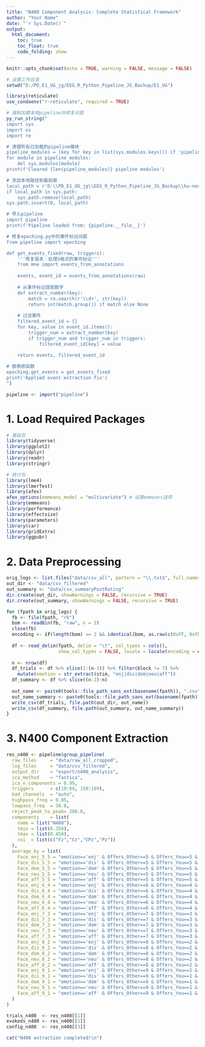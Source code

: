 ---
title: "N400 Component Analysis: Complete Statistical Framework"
author: "Your Name"
date: "`r Sys.Date()`"
output: 
  html_document:
    toc: true
    toc_float: true
    code_folding: show
---

``` {r setup, include=FALSE}
knitr::opts_chunk$set(echo = TRUE, warning = FALSE, message = FALSE)

# 设置工作目录
setwd("D:/PD_E1_UG_jg/EEG_R_Python_Pipeline_JG_Backup/E1_UG")

library(reticulate)
use_condaenv("r-reticulate", required = TRUE)

# 强制加载本地pipeline并修复问题
py_run_string("
import sys
import os
import re

# 清理所有已加载的pipeline模块
pipeline_modules = [key for key in list(sys.modules.keys()) if 'pipeline' in key]
for module in pipeline_modules:
    del sys.modules[module]
print(f'Cleared {len(pipeline_modules)} pipeline modules')

# 添加本地路径到最前面
local_path = r'D:\\PD_E1_UG_jg\\EEG_R_Python_Pipeline_JG_Backup\\hu-neuro-pipeline'
if local_path in sys.path:
    sys.path.remove(local_path)
sys.path.insert(0, local_path)

# 导入pipeline
import pipeline
print(f'Pipeline loaded from: {pipeline.__file__}')

# 修复epoching.py中的事件标记问题
from pipeline import epoching

def get_events_fixed(raw, triggers):
    '''修复版本：处理S格式的事件标记'''
    from mne import events_from_annotations
    
    events, event_id = events_from_annotations(raw)
    
    # 从事件标记提取数字
    def extract_number(key):
        match = re.search(r'\\d+', str(key))
        return int(match.group()) if match else None
    
    # 过滤事件
    filtered_event_id = {}
    for key, value in event_id.items():
        trigger_num = extract_number(key)
        if trigger_num and trigger_num in triggers:
            filtered_event_id[key] = value
    
    return events, filtered_event_id

# 替换原函数
epoching.get_events = get_events_fixed
print('Applied event extraction fix')
")

pipeline <- import("pipeline")
```

# 1. Load Required Packages

``` {r packages}
# 基础包
library(tidyverse)
library(ggplot2)
library(dplyr)
library(readr)
library(stringr)

# 统计包
library(lme4)
library(lmerTest)
library(afex)
afex_options(emmeans_model = "multivariate") # 设置emmeans选项
library(emmeans)
library(performance)
library(effectsize)
library(parameters)
library(car)
library(gridExtra)
library(ggpubr)
```

# 2. Data Preprocessing

``` {r preprocess-logs, include=FALSE}
orig_logs <- list.files("data/csv_all", pattern = "\\.txt$", full.names = TRUE)
out_dir <- "data/csv_filtered"
out_summary <- "data/csv_summaryPostRating"
dir.create(out_dir, showWarnings = FALSE, recursive = TRUE)
dir.create(out_summary, showWarnings = FALSE, recursive = TRUE)

for (fpath in orig_logs) {
  fb <- file(fpath, "rb")
  bom <- readBin(fb, "raw", n = 2)
  close(fb)
  encoding <- if(length(bom) == 2 && identical(bom, as.raw(c(0xFF, 0xFE)))) "UTF-16LE" else "UTF-8"
  
  df <- read_delim(fpath, delim = "\t", col_types = cols(), 
                   show_col_types = FALSE, locale = locale(encoding = encoding))
  
  n <- nrow(df)
  df_trials <- df %>% slice(1:(n-3)) %>% filter(block != 7) %>%
    mutate(emotion = str_extract(stim, "enj|dis|dom|neu|aff"))
  df_summary <- df %>% slice((n-2):n)
  
  out_name <- paste0(tools::file_path_sans_ext(basename(fpath)), ".csv")
  out_name_summary <- paste0(tools::file_path_sans_ext(basename(fpath)), "_summaryPostRating.csv")
  write_csv(df_trials, file.path(out_dir, out_name))
  write_csv(df_summary, file.path(out_summary, out_name_summary))
}
```

# 3. N400 Component Extraction

``` {r n400-extraction}
res_n400 <- pipeline$group_pipeline(
  raw_files     = "data/raw_all_cropped",
  log_files     = "data/csv_filtered",
  output_dir    = "export/n400_analysis",
  ica_method    = "fastica",
  ica_n_components = 0.99,
  triggers      = c(10:89, 150:169),
  bad_channels  = "auto",
  highpass_freq = 0.05,
  lowpass_freq  = 30.0,
  reject_peak_to_peak= 200.0,
  components    = list(
    name = list("N400"),
    tmin = list(0.350),
    tmax = list(0.450),
    roi  = list(c("Fz","Cz","CPz","Pz"))
  ),
  average_by = list(
    Face_enj_5_5 = "emotion=='enj' & Offers_Other==5 & Offers_You==5 & reaction>0 & RT >= 150 & RT <= 3000",
    Face_dis_5_5 = "emotion=='dis' & Offers_Other==5 & Offers_You==5 & reaction>0 & RT >= 150 & RT <= 3000",
    Face_dom_5_5 = "emotion=='dom' & Offers_Other==5 & Offers_You==5 & reaction>0 & RT >= 150 & RT <= 3000",
    Face_neu_5_5 = "emotion=='neu' & Offers_Other==5 & Offers_You==5 & reaction>0 & RT >= 150 & RT <= 3000",
    Face_aff_5_5 = "emotion=='aff' & Offers_Other==5 & Offers_You==5 & reaction>0 & RT >= 150 & RT <= 3000",
    Face_enj_6_4 = "emotion=='enj' & Offers_Other==6 & Offers_You==4 & reaction>0 & RT >= 150 & RT <= 3000",
    Face_dis_6_4 = "emotion=='dis' & Offers_Other==6 & Offers_You==4 & reaction>0 & RT >= 150 & RT <= 3000",
    Face_dom_6_4 = "emotion=='dom' & Offers_Other==6 & Offers_You==4 & reaction>0 & RT >= 150 & RT <= 3000",
    Face_neu_6_4 = "emotion=='neu' & Offers_Other==6 & Offers_You==4 & reaction>0 & RT >= 150 & RT <= 3000",
    Face_aff_6_4 = "emotion=='aff' & Offers_Other==6 & Offers_You==4 & reaction>0 & RT >= 150 & RT <= 3000",
    Face_enj_7_3 = "emotion=='enj' & Offers_Other==7 & Offers_You==3 & reaction>0 & RT >= 150 & RT <= 3000",
    Face_dis_7_3 = "emotion=='dis' & Offers_Other==7 & Offers_You==3 & reaction>0 & RT >= 150 & RT <= 3000",
    Face_dom_7_3 = "emotion=='dom' & Offers_Other==7 & Offers_You==3 & reaction>0 & RT >= 150 & RT <= 3000",
    Face_neu_7_3 = "emotion=='neu' & Offers_Other==7 & Offers_You==3 & reaction>0 & RT >= 150 & RT <= 3000",
    Face_aff_7_3 = "emotion=='aff' & Offers_Other==7 & Offers_You==3 & reaction>0 & RT >= 150 & RT <= 3000",
    Face_enj_8_2 = "emotion=='enj' & Offers_Other==8 & Offers_You==2 & reaction>0 & RT >= 150 & RT <= 3000",
    Face_dis_8_2 = "emotion=='dis' & Offers_Other==8 & Offers_You==2 & reaction>0 & RT >= 150 & RT <= 3000",
    Face_dom_8_2 = "emotion=='dom' & Offers_Other==8 & Offers_You==2 & reaction>0 & RT >= 150 & RT <= 3000",
    Face_neu_8_2 = "emotion=='neu' & Offers_Other==8 & Offers_You==2 & reaction>0 & RT >= 150 & RT <= 3000",
    Face_aff_8_2 = "emotion=='aff' & Offers_Other==8 & Offers_You==2 & reaction>0 & RT >= 150 & RT <= 3000",
    Face_enj_9_1 = "emotion=='enj' & Offers_Other==9 & Offers_You==1 & reaction>0 & RT >= 150 & RT <= 3000",
    Face_dis_9_1 = "emotion=='dis' & Offers_Other==9 & Offers_You==1 & reaction>0 & RT >= 150 & RT <= 3000",
    Face_dom_9_1 = "emotion=='dom' & Offers_Other==9 & Offers_You==1 & reaction>0 & RT >= 150 & RT <= 3000",
    Face_neu_9_1 = "emotion=='neu' & Offers_Other==9 & Offers_You==1 & reaction>0 & RT >= 150 & RT <= 3000",
    Face_aff_9_1 = "emotion=='aff' & Offers_Other==9 & Offers_You==1 & reaction>0 & RT >= 150 & RT <= 3000"
  )
)

trials_n400  <- res_n400[[1]]
evokeds_n400 <- res_n400[[2]]
config_n400  <- res_n400[[3]]

cat("N400 extraction completed!\n")
```
